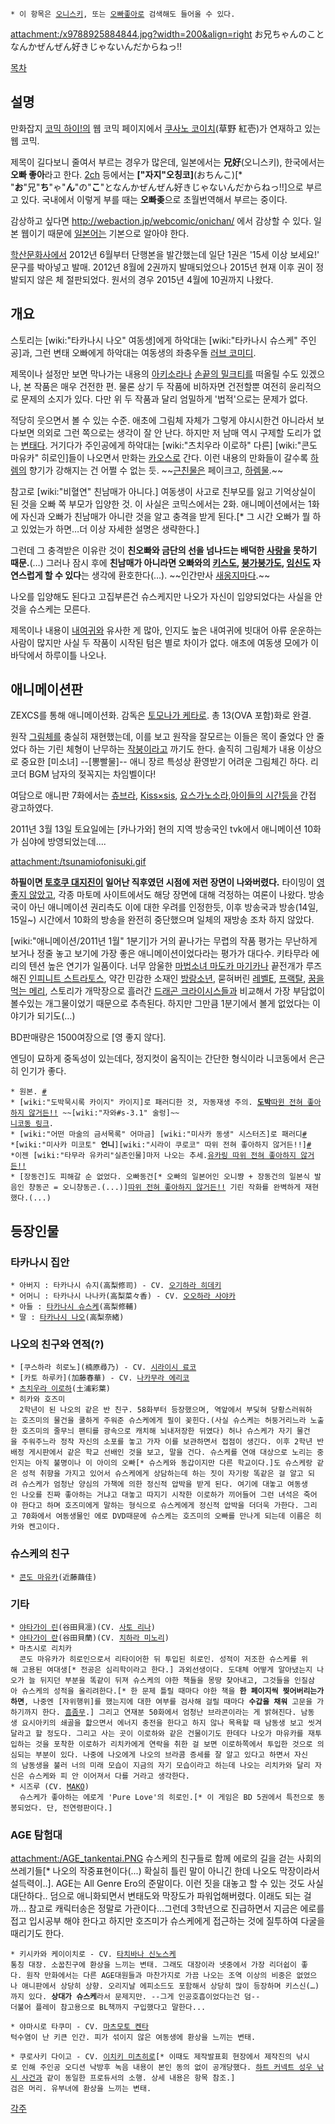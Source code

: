 * 이 항목은 [[오니스키]], 또는 [[오빠좋아]]로 검색해도 들어올 수 있다.

attachment:/x9788925884844.jpg?width=200&align=right
お兄ちゃんのことなんかぜんぜん好きじゃないんだからねっ!!

[[목차]]
== 설명 ==

만화잡지 [[코믹 하이!]]의 웹 코믹 페이지에서 [[쿠사노 코이치]](草野 紅壱)가 연재하고 있는 웹 코믹. 

제목이 길다보니 줄여서 부르는 경우가 많은데, 일본에서는 '''兄好'''(오니스키), 한국에서는 '''오빠 좋아'''라고 한다. [[2ch]] 등에서는 '''["자지"오칭코]'''(おちんこ)[* "'''お'''"兄"'''ち'''"ゃ"'''ん'''"の"'''こ'''"となんかぜんぜん好きじゃないんだからねっ!!]으로 부르고 있다. 국내에서 이렇게 부를 때는 '''오빠좆'''으로 초월번역해서 부르는 중이다.


감상하고 싶다면 http://webaction.jp/webcomic/onichan/ 에서 감상할 수 있다. 일본 웹이기 때문에 [[일본어]]는 기본으로 알아야 한다.

[[학산문화사]]에서 2012년 6월부터 단행본을 발간했는데 일단 1권은 '15세 이상 보세요!' 문구를 박아넣고 발매. 2012년 8월에 2권까지 발매되었으나 2015년 현재 이후 권이 정발되지 않은 체 절판되었다. 원서의 경우 2015년 4월에 10권까지 나왔다.

== 개요 ==
스토리는 [wiki:"타카나시 나오" 여동생]에게 하악대는 [wiki:"타카나시 슈스케" 주인공]과, 그런 변태 오빠에게 하악대는 여동생의 좌충우돌 [[러브 코미디]]. 

제목이나 설정만 보면 막나가는 내용의 [[아키소라]]나 [[손끝의 밀크티]]를 떠올릴 수도 있겠으나, 본 작품은 매우 건전한 편. 물론 상기 두 작품에 비하자면 건전할뿐 여전히 윤리적으로 문제의 소지가 있다. 다만 위 두 작품과 달리 엄밀하게 '법적'으로는 문제가 없다. 

적당히 웃으면서 볼 수 있는 수준. 애초에 그림체 자체가 그렇게 야시시한건 아니라서 보다보면 의외로 그런 쪽으로는 생각이 잘 안 난다. 하지만 저 남매 역시 구제할 도리가 없는 [[변태]]다. 거기다가 주인공에게 하악대는 [wiki:"츠치우라 이로하" 다른] [wiki:"콘도 마유카" 히로인]들이 나오면서 만화는 [[카오스]]로 간다. 이런 내용의 만화들이 갈수록 [[하렘]]의 향기가 강해지는 건 어쩔 수 없는 듯. ~~[[근친물]]은 페이크고, [[하렘물]].~~

참고로 [wiki:"비혈연" 친남매가 아니다.] 여동생이 사고로 친부모를 잃고 기억상실이 된 것을 오빠 쪽 부모가 입양한 것. 이 사실은 코믹스에서는 2화. 애니메이션에서는 1화에 자신과 오빠가 친남매가 아니란 것을 알고 충격을 받게 된다.[* 그 시간 오빠가 뭘 하고 있었는가 하면…더 이상 자세한 설명은 생략한다.]

그런데 그 충격받은 이유란 것이 '''친오빠와 금단의 선을 넘나드는 배덕한 [[사랑]]을 못하기 때문.'''(…) 그러나 잠시 후에 '''친남매가 아니라면 오빠와의 [[키스]]도, [[붕가붕가]]도, [[임신]]도 자연스럽게 할 수 있다'''는 생각에 환호한다(…). ~~인간만사 [[새옹지마]]다.~~

나오를 입양해도 된다고 고집부른건 슈스케지만 나오가 자신이 입양되었다는 사실을 안 것을 슈스케는 모른다.

제목이나 내용이 [[내여귀]]와 유사한 게 많아, 인지도 높은 내여귀에 빗대어 아류 운운하는 사람이 많지만 사실 두 작품이 시작된 텀은 별로 차이가 없다. 애초에 여동생 모에가 이 바닥에서 하루이틀 나오나. 

== 애니메이션판 ==
ZEXCS를 통해 애니메이션화. 감독은 [[토모나가 케타로]]. 총 13(OVA 포함)화로 완결.

원작 [[그림체]]를 충실히 재현했는데, 이를 보고 원작을 잘모르는 이들은 목이 줄었다 안 줄었다 하는 기린 체형이 난무하는 [[작붕]]이라고 까기도 한다. 솔직히 그림체가 내용 이상으로 중요한 [미소녀] --[뽕빨물]-- 애니 장르 특성상 환영받기 어려운 그림체긴 하다.
리코더 BGM
남자의 젖꼭지는 차임벨이다!

여담으로 애니판 7화에서는 [[츄브라]], [[Kiss×sis]], [[요스가노소라]],[[아이들의 시간]]등을 간접 광고하였다.

2011년 3월 13일 토요일에는 [카나가와] 현의 지역 방송국인 tvk에서 애니메이션 10화가 심야에 방영되었는데....

attachment:/tsunamiofonisuki.gif

'''하필이면 [[토호쿠 대지진]]이 일어난 직후였던 시점에 저런 장면이 나와버렸다.''' 타이밍이 [[영 좋지 않다|영 좋지 않았고]], 각종 마토메 사이트에서도 해당 장면에 대해 걱정하는 여론이 나왔다. 방송국이 아닌 애니메이션 권리측도 이에 대한 우려를 인정한듯, 이후 방송국과 방송(14일, 15일~) 시간에서 10화의 방송을 완전히 중단했으며 일체의 재방송 조차 하지 않았다. 

[wiki:"애니메이션/2011년 1월" 1분기]가 거의 끝나가는 무렵의 작품 평가는 무난하게 보거나 정줄 놓고 보기에 가장 좋은 애니메이션이었다라는 평가가 대다수. 키타무라 에리의 텐션 높은 연기가 일품이다. 너무 암울한 [[마법소녀 마도카 마기카]]나 끝전개가 루즈해진 [[인피니트 스트라토스]], 약간 민감한 소재인 [[방랑소년]], 묻혀버린 [[레벨E]], [[프랙탈]], [[꿈을 먹는 메리]], 스토리가 개막장으로 흘러간 [[드래곤 크라이시스]]들과 비교해서 가장 부담없이 볼수있는 개그물이었기 때문으로 추측된다. 하지만 그만큼 1분기에서 볼게 없었다는 이야기가 되기도(…)

BD판매량은 1500여장으로 [영 좋지 않다].

엔딩이 묘하게 중독성이 있는데다, 정지컷이 움직이는 간단한 형식이라 니코동에서 은근히 인기가 좋다.
 * 원본. [http://pann.nate.com/video/216227814 #]
 * [wiki:"도박묵시록 카이지" 카이지]로 패러디한 것, 자동재생 주의. [http://cfile22.uf.tistory.com/media/20395C364E8BE9C40FD2C8 '''도박'''따윈 전혀 좋아하지 않거든!!] ~~[wiki:"자와#s-3.1" 술렁]~~
 [http://www.nicovideo.jp/watch/sm14076473 니코동 링크].
 * [wiki:"어떤 마술의 금서목록" 어마금] [wiki:"미사카 동생" 시스터즈]로 패러디[http://blog.naver.com/falconkch/40133457229 #]
 *[wiki:"미사카 미코토" '''언니'''][wiki:"시라이 쿠로코" 따위 전혀 좋아하지 않거든!!][http://blog.naver.com/falconkch/40132108387 #]
 *이젠 [wiki:"타무라 유카리"실존인물]마저 나오는 추세.[http://www.nicovideo.jp/watch/sm14023715 유카링 따위 전혀 좋아하지 않거든!!]
 * [장동건]도 피해갈 순 없었다. 오빠동건[* 오빠의 일본어인 오니쨩 + 장동건의 일본식 발음인 챵동곤 = 오니챵동곤.(...)][http://www.nicovideo.jp/watch/sm14050894 따위 전혀 좋아하지 않거든!!] 기린 작화를 완벽하게 재현했다.(...)

== 등장인물 ==
=== 타카나시 집안 ===
 * 아버지 : 타카나시 슈지(高梨修司) - CV. [[오기하라 히데키]]
 * 어머니 : 타카나시 나나카(高梨菜々香) - CV. [[오오하라 사야카]]
 * 아들 : [[타카나시 슈스케]](高梨修輔)
 * 딸 : [[타카나시 나오]](高梨奈緒)

=== 나오의 친구와 연적(?) ===
 * [쿠스하라 히로노](楠原尋乃) - CV. [[시라이시 료코]]
 * [카토 하루카](加藤春華) - CV. [[나카무라 에리코]]
 * [[츠치우라 이로하]](土浦彩葉)
 * 히카와 호즈미
   2학년이 된 나오의 같은 반 친구. 58화부터 등장했으며, 역앞에서 부딪혀 당황스러워하는 호즈미의 물건을 쿨하게 주워준 슈스케에게 필이 꽂힌다.(사실 슈스케는 허둥거리느라 노출한 호즈미의 줄무늬 팬티를 광속으로 캐치해 뇌내저장한 뒤였다) 허나 슈스케가 자기 물건을 주워주느라 정작 자신의 소포를 놓고 가자 이를 보관하면서 접점이 생긴다. 이후 2학년 반배정 게시판에서 같은 학교 선배인 것을 보고, 말을 건다. 슈스케를 연애 대상으로 노리는 중인지는 아직 불명이나 이 아이의 오빠[* 슈스케와 동갑이지만 다른 학교이다.]도 슈스케랑 같은 성적 취향을 가지고 있어서 슈스케에게 상담하는데 하는 짓이 자기랑 똑같은 걸 알고 되려 슈스케가 엄청난 양심의 가책에 의한 정신적 압박을 받게 된다. 여기에 대놓고 여동생인 나오를 진짜 좋아하는 거냐고 대놓고 따지기 시작한 이로하가 끼어들어 그런 녀석은 죽어야 한다고 하며 호즈미에게 말하는 형식으로 슈스케에게 정신적 압박을 더더욱 가한다. 그리고 70화에서 여동생물인 에로 DVD때문에 슈스케는 호즈미의 오빠를 만나게 되는데 이름은 히카와 켄고이다.    

=== 슈스케의 친구 ===
 * [[콘도 마유카]](近藤繭佳)

=== 기타 ===
 * [[야타가이 린]](谷田貝凛)(CV. [[사토 리나]])
 * [[야타가이 란]](谷田貝蘭)(CV. [[치하라 미노리]])
 * 마츠시로 리치카
   콘도 마유카가 히로인으로서 리타이어한 뒤 투입된 히로인. 성적이 저조한 슈스케를 위해 고용된 여대생[* 전공은 심리학이라고 한다.] 과외선생이다. 도대체 어떻게 알아냈는지 나오가 늘 뒤지던 부분을 똑같이 뒤져 슈스케의 야한 책들을 몽땅 찾아내고, 그것들을 인질삼아 슈스케의 성적을 올리려한다.[* 한 문제 틀릴 때마다 야한 책을 '''한 페이지씩 찢어버리는가 하면''', 나중엔 [자위행위]를 했는지에 대한 여부를 검사해 걸릴 때마다 '''수갑을 채워''' 고문을 가하기까지 한다. [[흠좀무]].] 그리고 연재분 50화에서 엄청난 브라콘이라는 게 밝혀진다. 남동생 요시아키의 쇄골을 핣으면서 에너지 충전을 한다고 하지 않나 목욕할 때 남동생 보고 씻겨달라고 할 정도다. 그리고 사는 곳이 이로하와 같은 건물이기도 한데다 나오가 마유카를 재투입하는 것을 포착한 이로하가 리치카에게 연락을 취한 걸 보면 이로하쪽에서 투입한 것으로 의심되는 부분이 있다. 나중에 나오에게 나오의 브라콤 증세를 잘 알고 있다고 하면서 자신의 남동생을 불러 너의 미래 모습이 지금의 자기 모습이라고 하는데 나오는 리치카와 달리 자신은 슈스케와 피 안 이어져서 다를 거라고 생각한다.
 * 시즈루 (CV. [[MAKO]])
   슈스케가 좋아하는 에로게 'Pure Love'의 히로인.[* 이 게임은 BD 5권에서 특전으로 동봉되었다. 단, 전연령판이다.]

=== AGE 탐험대 ===
attachment:/AGE_tankentai.PNG
슈스케의 친구들로 함께 에로의 길을 걷는 사회의 쓰레기들[* 나오의 작중표현이다(...) 확실히 틀린 말이 아니긴 한데 나오도 막장이라서 설득력이..]. AGE는 All Genre Ero의 준말이다. 이런 짓을 대놓고 할 수 있는 것도 사실 대단하다..         덤으로 애니화되면서 변태도와 막장도가 파워업해버렸다. 이래도 되는 걸까... 참고로 캐릭터송은 정말로 가관이다...그런데 3학년으로 진급하면서 지금은 에로를 접고 입시공부 해야 한다고 하지만 호즈미가 슈스케에게 접근하는 것에 질투하여 다굴을 때리기도 한다.

 * 키시카와 케이이치로 - CV. [[타치바나 신노스케]]
 통칭 대장. 소꿉친구에 환상을 느끼는 변태. 그래도 대장이라 넷중에서 가장 리더쉽이 좋다. 원작 만화에서는 다른 AGE대원들과 마찬가지로 가끔 나오는 조역 이상의 비중은 없었으나 애니판에서 상당히 상향. 오리지날 에피소드도 포함해서 상당히 많이 등장하며 키스신(…)까지 있다. '''상대가 슈스케'''라서 문제지만. --그게 인공호흡이었다는건 덤--
 더불어 플레이 참고용으로 BL책까지 구입했다고 말한다...

 * 야마시로 타쿠미 - CV. [[마츠모토 켄타]]
 턱수염이 난 키큰 인간. 피가 섞이지 않은 여동생에 환상을 느끼는 변태.

 * 쿠로사키 다이고 - CV. [[이치키 미츠히로]][* 이때도 제작발표회 현장에서 제작진의 낚시로 인해 주인공 오디션 낙방후 녹음 내용이 본인 동의 없이 공개당했다. [[하트 커넥트 성우 낚시 사건]]과 같이 동일한 프로듀서의 소행. 상세 내용은 항목 참조.]
 검은 머리. 유부녀에 환상을 느끼는 변태.


[[각주]]
